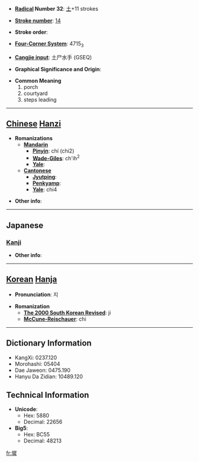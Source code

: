 * '''[[Wiktionary:Chinese radical index| Radical]] Number 32''': [[Wiktionary:Chinese radical index 土|土]]+11 strokes

* '''[[Wiktionary:Chinese total strokes index|Stroke number]]''': [[Wiktionary:Chinese total strokes index 14|14]]

* '''Stroke order''': 

* '''[[Wiktionary:Chinese four corner index|Four-Corner System]]''': 4715<sub>3</sub>

* '''[[Wiktionary:Chinese Cangjie index|Cangjie input]]''': 土尸水手 (GSEQ)

* '''Graphical Significance and Origin''': 

* '''Common Meaning'''
*#porch
*# courtyard
*# steps leading


----

== [[Chinese]] [[Hanzi]] ==

* '''Romanizations'''
** '''[[Mandarin]]'''
*** '''[[Pinyin]]''': chí (chi2)
*** '''[[Wade-Giles]]''': ch'ih<sup>2</sup>
*** '''[[Yale]]''': 
** '''[[Cantonese]]'''
*** '''[[Jyutping]]''':
*** '''[[Penkyamp]]''': 
*** '''[[Yale]]''': chi4

* '''Other info''': 

----

==Japanese==
===[[Kanji]]===
{{kanji|on readings=[[ち]] (chi), [[じ]] (ji)
|kun readings=[[きざはし]] (kizahashi), [[す]] (su)
}}

* '''Other info''':  

----

== [[Korean]] [[Hanja]] ==

* '''Pronunciation''': 지

* '''Romanization'''
** '''[[The 2000 South Korean Revised Romanization|The 2000 South Korean Revised]]''': ji
** '''[[McCune-Reischauer]]''': chi

----

== Dictionary Information ==

* KangXi: 0237.120
* Morohashi: 05404
* Dae Jaweon: 0475.190
* Hanyu Da Zidian: 10489.120

== Technical Information ==

* '''Unicode''':
** Hex: 5880
** Decimal: 22656
* '''Big5''':
** Hex: BC55
** Decimal: 48213

[[fr:墀]]